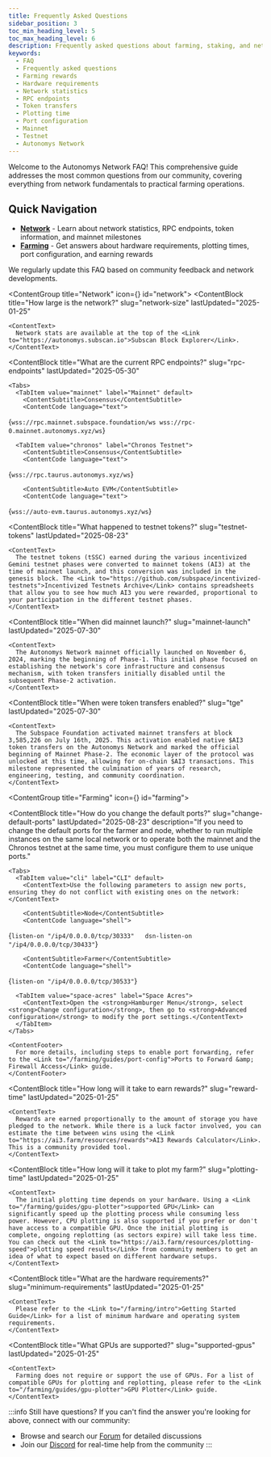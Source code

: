 ```yaml
---
title: Frequently Asked Questions
sidebar_position: 3
toc_min_heading_level: 5
toc_max_heading_level: 6
description: Frequently asked questions about farming, staking, and network operations.
keywords:
  - FAQ
  - Frequently asked questions
  - Farming rewards
  - Hardware requirements
  - Network statistics
  - RPC endpoints
  - Token transfers
  - Plotting time
  - Port configuration
  - Mainnet
  - Testnet
  - Autonomys Network
---
```




Welcome to the Autonomys Network FAQ! This comprehensive guide addresses the most common questions from our community, covering everything from network fundamentals to practical farming operations.

## Quick Navigation

- **[Network](#network)** - Learn about network statistics, RPC endpoints, token information, and mainnet milestones
- **[Farming](#farming)** - Get answers about hardware requirements, plotting times, port configuration, and earning rewards

We regularly update this FAQ based on community feedback and network developments.


<ContentGroup title="Network" icon={<Icon icon={ICONS.WEB} />} id="network">
  <ContentBlock 
    title="How large is the network?" 
    slug="network-size"
    lastUpdated="2025-01-25"
  >
    <ContentText>
      Network stats are available at the top of the <Link to="https://autonomys.subscan.io">Subscan Block Explorer</Link>.
    </ContentText>
  </ContentBlock>

  <ContentBlock 
    title="What are the current RPC endpoints?" 
    slug="rpc-endpoints"
    lastUpdated="2025-05-30"
  >
    <Tabs>
      <TabItem value="mainnet" label="Mainnet" default>
        <ContentSubtitle>Consensus</ContentSubtitle>
        <ContentCode language="text">
{`wss://rpc.mainnet.subspace.foundation/ws
wss://rpc-0.mainnet.autonomys.xyz/ws`}
        </ContentCode>
      </TabItem>
      
      <TabItem value="chronos" label="Chronos Testnet">
        <ContentSubtitle>Consensus</ContentSubtitle>
        <ContentCode language="text">
{`wss://rpc.taurus.autonomys.xyz/ws`}
        </ContentCode>
        
        <ContentSubtitle>Auto EVM</ContentSubtitle>
        <ContentCode language="text">
{`wss://auto-evm.taurus.autonomys.xyz/ws`}
        </ContentCode>
      </TabItem>
    </Tabs>
  </ContentBlock>

  <ContentBlock 
    title="What happened to testnet tokens?" 
    slug="testnet-tokens"
    lastUpdated="2025-08-23"
  >
    <ContentText>
      The testnet tokens (tSSC) earned during the various incentivized Gemini testnet phases were converted to mainnet tokens (AI3) at the time of mainnet launch, and this conversion was included in the genesis block. The <Link to="https://github.com/subspace/incentivized-testnets">Incentivized Testnets Archive</Link> contains spreadsheets that allow you to see how much AI3 you were rewarded, proportional to your participation in the different testnet phases.
    </ContentText>
  </ContentBlock>

  <ContentBlock 
    title="When did mainnet launch?" 
    slug="mainnet-launch"
    lastUpdated="2025-07-30"
  >
    <ContentText>
      The Autonomys Network mainnet officially launched on November 6, 2024, marking the beginning of Phase-1. This initial phase focused on establishing the network's core infrastructure and consensus mechanism, with token transfers initially disabled until the subsequent Phase-2 activation.
    </ContentText>
  </ContentBlock>

  <ContentBlock 
    title="When were token transfers enabled?" 
    slug="tge"
    lastUpdated="2025-07-30"
  >
    <ContentText>
      The Subspace Foundation activated mainnet transfers at block 3,585,226 on July 16th, 2025. This activation enabled native $AI3 token transfers on the Autonomys Network and marked the official beginning of Mainnet Phase-2. The economic layer of the protocol was unlocked at this time, allowing for on-chain $AI3 transactions. This milestone represented the culmination of years of research, engineering, testing, and community coordination.
    </ContentText>
  </ContentBlock>

</ContentGroup>

<ContentGroup title="Farming" icon={<Icon icon={ICONS.FARMER} />} id="farming">

  <ContentBlock 
    title="How do you change the default ports?" 
    slug="change-default-ports"
    lastUpdated="2025-08-23"
    description="If you need to change the default ports for the farmer and node, whether to run multiple instances on the same local network or to operate both the mainnet and the Chronos testnet at the same time, you must configure them to use unique ports."
  >
    <Tabs>
      <TabItem value="cli" label="CLI" default>
        <ContentText>Use the following parameters to assign new ports, ensuring they do not conflict with existing ones on the network:</ContentText>
        
        <ContentSubtitle>Node</ContentSubtitle>
        <ContentCode language="shell">
{`listen-on "/ip4/0.0.0.0/tcp/30333"  
dsn-listen-on "/ip4/0.0.0.0/tcp/30433"`}
        </ContentCode>
        
        <ContentSubtitle>Farmer</ContentSubtitle>
        <ContentCode language="shell">
{`listen-on "/ip4/0.0.0.0/tcp/30533"`}
        </ContentCode>
      </TabItem>
      
      <TabItem value="space-acres" label="Space Acres">
        <ContentText>Open the <strong>Hamburger Menu</strong>, select <strong>Change configuration</strong>, then go to <strong>Advanced configuration</strong> to modify the port settings.</ContentText>
      </TabItem>
    </Tabs>
    
    <ContentFooter>
      For more details, including steps to enable port forwarding, refer to the <Link to="/farming/guides/port-config">Ports to Forward &amp; Firewall Access</Link> guide.
    </ContentFooter>
  </ContentBlock>

  <ContentBlock 
    title="How long will it take to earn rewards?" 
    slug="reward-time"
    lastUpdated="2025-01-25"
  >
    <ContentText>
      Rewards are earned proportionally to the amount of storage you have pledged to the network. While there is a luck factor involved, you can estimate the time between wins using the <Link to="https://ai3.farm/resources/rewards">AI3 Rewards Calculator</Link>. This is a community provided tool.
    </ContentText>
  </ContentBlock>

  <ContentBlock 
    title="How long will it take to plot my farm?" 
    slug="plotting-time"
    lastUpdated="2025-01-25"
  >
    <ContentText>
      The initial plotting time depends on your hardware. Using a <Link to="/farming/guides/gpu-plotter">supported GPU</Link> can significantly speed up the plotting process while consuming less power. However, CPU plotting is also supported if you prefer or don't have access to a compatible GPU. Once the initial plotting is complete, ongoing replotting (as sectors expire) will take less time. You can check out the <Link to="https://ai3.farm/resources/plotting-speed">plotting speed results</Link> from community members to get an idea of what to expect based on different hardware setups.
    </ContentText>
  </ContentBlock>

  <ContentBlock 
    title="What are the hardware requirements?" 
    slug="minimum-requirements"
    lastUpdated="2025-01-25"
  >
    <ContentText>
      Please refer to the <Link to="/farming/intro">Getting Started Guide</Link> for a list of minimum hardware and operating system requirements.
    </ContentText>
  </ContentBlock>

  <ContentBlock 
    title="What GPUs are supported?" 
    slug="supported-gpus"
    lastUpdated="2025-01-25"
  >
    <ContentText>
      Farming does not require or support the use of GPUs. For a list of compatible GPUs for plotting and replotting, please refer to the <Link to="/farming/guides/gpu-plotter">GPU Plotter</Link> guide.
    </ContentText>
  </ContentBlock>
</ContentGroup>

:::info Still have questions?
If you can't find the answer you're looking for above, connect with our community:
- Browse and search our [Forum](https://forum.autonomys.xyz) for detailed discussions
- Join our [Discord](https://autonomys.xyz/discord) for real-time help from the community
:::